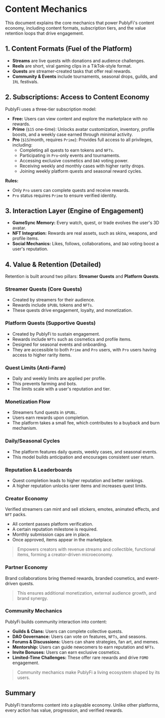 # Content Mechanics

This document explains the core mechanics that power PublyFi's content economy, including content formats, subscription tiers, and the value retention loops that drive engagement.

## 1. Content Formats (Fuel of the Platform)
*   **Streams** are live quests with donations and audience challenges.
*   **Reels** are short, viral gaming clips in a TikTok-style format.
*   **Quests** are streamer-created tasks that offer real rewards.
*   **Community & Events** include tournaments, seasonal drops, guilds, and `IRL` festivals.

## 2. Subscriptions: Access to Content Economy
PublyFi uses a three-tier subscription model:

*   **Free:** Users can view content and explore the marketplace with no rewards.
*   **Prime** (`$15` one-time): Unlocks avatar customization, inventory, profile boosts, and a weekly case earned through minimal activity.
*   **Pro** (`$15`/month, requires `Prime`): Provides full access to all privileges, including:
    *   Completing all quests to earn tokens and `NFTs`.
    *   Participating in `Pro`-only events and tournaments.
    *   Accessing exclusive cosmetics and `DAO` voting power.
    *   Receiving weekly and monthly cases with higher rarity drops.
    *   Joining weekly platform quests and seasonal reward cycles.

**Rules:**
*   Only `Pro` users can complete quests and receive rewards.
*   `Pro` status requires `Prime` to ensure verified identity.

## 3. Interaction Layer (Engine of Engagement)
*   **GameSync Memory:** Every watch, quest, or trade evolves the user's 3D avatar.
*   **NFT Integration:** Rewards are real assets, such as skins, weapons, and profile items.
*   **Social Mechanics:** Likes, follows, collaborations, and `DAO` voting boost a user's reputation.

## 4. Value & Retention (Detailed)
Retention is built around two pillars: **Streamer Quests** and **Platform Quests**.

### Streamer Quests (Core Quests)
*   Created by streamers for their audience.
*   Rewards include `$PUBL` tokens and `NFTs`.
*   These quests drive engagement, loyalty, and monetization.

### Platform Quests (Supportive Quests)
*   Created by PublyFi to sustain engagement.
*   Rewards include `NFTs` such as cosmetics and profile items.
*   Designed for seasonal events and onboarding.
*   They are accessible to both `Prime` and `Pro` users, with `Pro` users having access to higher rarity items.

### Quest Limits (Anti-Farm)
*   Daily and weekly limits are applied per profile.
*   This prevents farming and bots.
*   The limits scale with a user's reputation and tier.

### Monetization Flow
*   Streamers fund quests in `$PUBL`.
*   Users earn rewards upon completion.
*   The platform takes a small fee, which contributes to a buyback and burn mechanism.

### Daily/Seasonal Cycles
*   The platform features daily quests, weekly cases, and seasonal events.
*   This model builds anticipation and encourages consistent user return.

### Reputation & Leaderboards
*   Quest completion leads to higher reputation and better rankings.
*   A higher reputation unlocks rarer items and increases quest limits.

### Creator Economy
Verified streamers can mint and sell stickers, emotes, animated effects, and `NFT` packs.
*   All content passes platform verification.
*   A certain reputation milestone is required.
*   Monthly submission caps are in place.
*   Once approved, items appear in the marketplace.

> Empowers creators with revenue streams and collectible, functional items, forming a creator-driven microeconomy.

### Partner Economy
Brand collaborations bring themed rewards, branded cosmetics, and event-driven quests.
> This ensures additional monetization, external audience growth, and brand synergy.

### Community Mechanics
PublyFi builds community interaction into content:
*   **Guilds & Clans:** Users can complete collective quests.
*   **DAO Governance:** Users can vote on features, `NFTs`, and seasons.
*   **Forums & Discussions:** Users can share strategies, fan art, and memes.
*   **Mentorship:** Users can guide newcomers to earn reputation and `NFTs`.
*   **Invite Bonuses:** Users can earn exclusive cosmetics.
*   **Limited-Time Challenges:** These offer rare rewards and drive `FOMO` engagement.

> Community mechanics make PublyFi a living ecosystem shaped by its users.

## Summary
PublyFi transforms content into a playable economy. Unlike other platforms, every action has value, progression, and verified rewards.